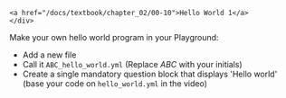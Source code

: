 
    <a href="/docs/textbook/chapter_02/00-10">Hello World 1</a>
    </div>

Make your own hello world program in your Playground:

- Add a new file
- Call it `ABC_hello_world.yml` (Replace *ABC* with your initials)
- Create a single mandatory question block that displays 'Hello world' (base your code on `hello_world.yml` in the video)